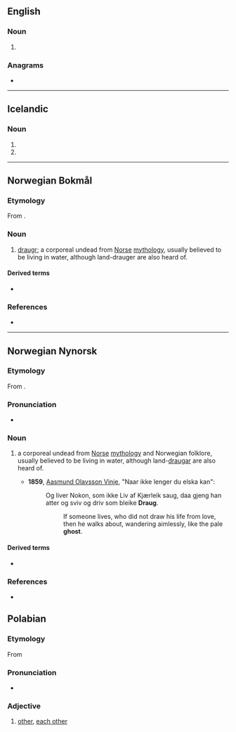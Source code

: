 ==English==

===Noun===
{{en-noun}}

# {{alt form|en|draugr}}

===Anagrams===
* {{anagrams|en|a=adgru|Dagur|Darug|Dugar|Durga|Guard|durag|guard}}

----

==Icelandic==

===Noun===
{{is-noun form}}

# {{inflection of|is|draugur||indef|acc|s}}
# {{inflection of|is|draugur||indef|dat|s}}

----

==Norwegian Bokmål==
{{wikipedia|lang=no|Draug (vesen)}}

===Etymology===
{{PIE root|no|dʰrewgʰ|id=deceive}}
From {{der|nb|non|draugr}}.

===Noun===
{{nb-noun-m1}}

# {{lb|nb|mythology}} [[draugr]]; a corporeal undead from [[Norse]] [[mythology]], usually believed to be living in water, although land-drauger are also heard of.

====Derived terms====
* {{l|nb|dodraug}}

===References===
* {{R:The Bokmål Dictionary}}

----

==Norwegian Nynorsk==
{{wikipedia|lang=nn|Draugen}}

===Etymology===
From {{der|nn|non|draugr}}.

===Pronunciation===
* {{IPA|no|/dræʉɡ/}}

===Noun===
{{nn-noun-m1}}

# {{lb|nn|mythology}} a corporeal undead from [[Norse]] [[mythology]] and Norwegian folklore, usually believed to be living in water, although land-[[draugar]] are also heard of.
#* '''1859''', [[w:Aasmund Olavsson Vinje|Aasmund Olavsson Vinje]], "Naar ikke lenger du elska kan":
#*: Og liver Nokon, som ikke Liv af Kjærleik saug, daa gjeng han atter og sviv og driv som bleike '''Draug'''.
#*:: If someone lives, who did not draw his life from love, then he walks about, wandering aimlessly, like the pale '''ghost'''.

====Derived terms====
* {{l|nn|dodraug}}

===References===
* {{R:The Nynorsk Dictionary}}

==Polabian==

===Etymology===
From {{inh|pox|sla-pro|*drugъ}}

===Pronunciation===
* {{IPA|pox|/drau̯k/}}

===Adjective===
{{head|pox|adjective}}

# [[other]], [[each other]]